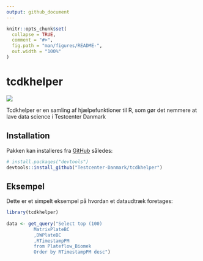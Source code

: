 ```yaml
---
output: github_document
---
```


<!-- README.md is generated from README.Rmd. Please edit that file -->

```r
knitr::opts_chunk$set(
  collapse = TRUE,
  comment = "#>",
  fig.path = "man/figures/README-",
  out.width = "100%"
)
```

# tcdkhelper

<!-- badges: start -->
![](https://img.shields.io/badge/status-aktiv-brightgreen)
<!-- badges: end -->

Tcdkhelper er en samling af hjælpefunktioner til R, som gør det nemmere at lave data science i Testcenter Danmark

## Installation

Pakken kan installeres fra [GitHub](https://github.com/) således:

``` r
# install.packages("devtools")
devtools::install_github("Testcenter-Danmark/tcdkhelper")
```

## Eksempel

Dette er et simpelt eksempel på hvordan et dataudtræk foretages:

```r
library(tcdkhelper)
  
data <- get_query("Select top (100) 
          MatrixPlateBC
          ,DWPlateBC
          ,RTimestampPM
          from Plateflow_Biomek
          Order by RTimestampPM desc")
```
